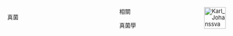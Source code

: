 <div style="-moz-column-count:2; column-count:2; font-size:92%">
<span style="float:right;margin-left:0.9em">[[File:Karl_Johanssvamp,_Iduns_kokbok.png|50px]]</span>
<categorytree>真菌</categorytree>
;相關
<categorytree>真菌學</categorytree>
</div>